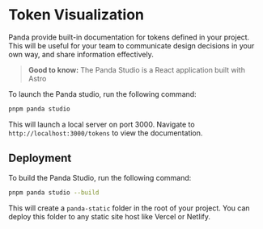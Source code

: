 # Token Visualization

Panda provide built-in documentation for tokens defined in your project. This will be useful for your team to
communicate design decisions in your own way, and share information effectively.

> **Good to know:** The Panda Studio is a React application built with Astro

To launch the Panda studio, run the following command:

```bash
pnpm panda studio
```

This will launch a local server on port 3000. Navigate to `http://localhost:3000/tokens` to view the documentation.

## Deployment

To build the Panda Studio, run the following command:

```bash
pnpm panda studio --build
```

This will create a `panda-static` folder in the root of your project. You can deploy this folder to any static site host
like Vercel or Netlify.
